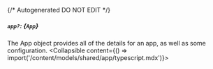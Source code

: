 {/* Autogenerated DO NOT EDIT  */}

##### `app?`: *{`App`}*
The App object provides all of the details for an app, as well as some configuration.
<Collapsible content={() => import('/content/models/shared/app/typescript.mdx')}>
</Collapsible>

